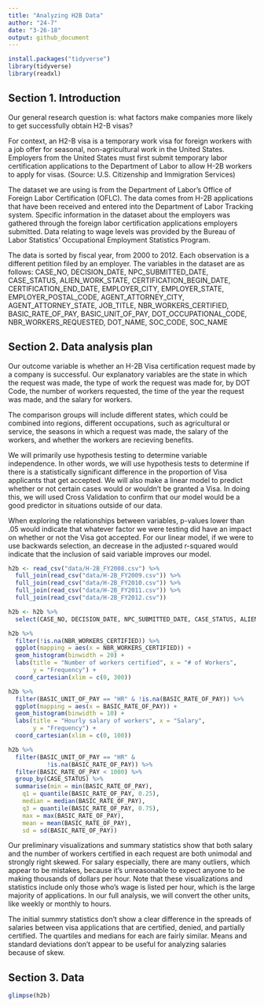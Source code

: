 ```yaml
---
title: "Analyzing H2B Data"
author: "24-7"
date: "3-26-18"
output: github_document
---
```


```r
install.packages("tidyverse")
library(tidyverse)
library(readxl)
```


## Section 1. Introduction

Our general research question is: what factors make companies more likely to get successfully obtain H2-B visas? 

For context, an H2-B visa is a temporary work visa for foreign workers with a job offer for seasonal, non-agricultural work in the United States. Employers from the United States must first submit temporary labor certification applications to the Department of Labor to allow H-2B workers to apply for visas. (Source: U.S. Citizenship and Immigration Services)

The dataset we are using is from the Department of Labor's Office of Foreign Labor Certification (OFLC). The data comes from H-2B applications that have been received and entered into the Department of Labor Tracking system. Specific information in the dataset about the employers was gathered through the foreign labor certification applications employers submitted. Data relating to wage levels was provided by the Bureau of Labor Statistics' Occupational Employment Statistics Program. 

The data is sorted by fiscal year, from 2000 to 2012. Each observation is a different petition filed by an employer. The variables in the dataset are as follows: CASE_NO, DECISION_DATE, NPC_SUBMITTED_DATE, CASE_STATUS, ALIEN_WORK_STATE, CERTIFICATION_BEGIN_DATE, CERTIFICATION_END_DATE, EMPLOYER_CITY, EMPLOYER_STATE, EMPLOYER_POSTAL_CODE, AGENT_ATTORNEY_CITY, AGENT_ATTORNEY_STATE, JOB_TITLE, NBR_WORKERS_CERTIFIED, BASIC_RATE_OF_PAY, BASIC_UNIT_OF_PAY, DOT_OCCUPATIONAL_CODE, NBR_WORKERS_REQUESTED, DOT_NAME, SOC_CODE, SOC_NAME


## Section 2. Data analysis plan

Our outcome variable is whether an H-2B Visa certification request made by a company is successful. Our explanatory variables are the state in which the request was made, the type of work the request was made for, by DOT Code, the number of workers requested, the time of the year the request was made, and the salary for workers. 

The comparison groups will include different states, which could be combined into regions, different occupations, such as agricultural or service, the seasons in which a request was made, the salary of the workers, and whether the workers are recieving benefits. 

We will primarily use hypothesis testing to determine variable independence. In other words, we will use hypothesis tests to determine if there is a statistically significant difference in the proportion of Visa applicants that get accepted. We will also make a linear model to predict whether or not certain cases would or wouldn't be granted a Visa. In doing this, we will used Cross Validation to confirm that our model would be a good predictor in situations outside of our data. 

When exploring the relationships between variables, p-values lower than .05 would indicate that whatever factor we were testing did have an impact on whether or not the Visa got accepted. For our linear model, if we were to use backwards selection, an decrease in the adjusted r-squared would indicate that the inclusion of said variable improves our model. 

```r
h2b <- read_csv("data/H-2B_FY2008.csv") %>%
  full_join(read_csv("data/H-2B_FY2009.csv")) %>%
  full_join(read_csv("data/H-2B_FY2010.csv")) %>%
  full_join(read_csv("data/H-2B_FY2011.csv")) %>%
  full_join(read_csv("data/H-2B_FY2012.csv")) 

h2b <- h2b %>%
  select(CASE_NO, DECISION_DATE, NPC_SUBMITTED_DATE, CASE_STATUS, ALIEN_WORK_STATE, CERTIFICATION_BEGIN_DATE, CERTIFICATION_END_DATE, EMPLOYER_CITY, EMPLOYER_STATE, EMPLOYER_POSTAL_CODE, AGENT_ATTORNEY_CITY, AGENT_ATTORNEY_STATE, JOB_TITLE, NBR_WORKERS_CERTIFIED, BASIC_RATE_OF_PAY, BASIC_UNIT_OF_PAY, DOT_OCCUPATIONAL_CODE, NBR_WORKERS_REQUESTED, DOT_NAME, SOC_CODE, SOC_NAME)
```

```r
h2b %>%
  filter(!is.na(NBR_WORKERS_CERTIFIED)) %>%
  ggplot(mapping = aes(x = NBR_WORKERS_CERTIFIED)) +
  geom_histogram(binwidth = 20) +
  labs(title = "Number of workers certified", x = "# of Workers",
       y = "Frequency") +
  coord_cartesian(xlim = c(0, 300))
```

```r
h2b %>%
  filter(BASIC_UNIT_OF_PAY == "HR" & !is.na(BASIC_RATE_OF_PAY)) %>%
  ggplot(mapping = aes(x = BASIC_RATE_OF_PAY)) +
  geom_histogram(binwidth = 10) +
  labs(title = "Hourly salary of workers", x = "Salary",
       y = "Frequency") +
  coord_cartesian(xlim = c(0, 100))
```

```r
h2b %>%
  filter(BASIC_UNIT_OF_PAY == "HR" & 
           !is.na(BASIC_RATE_OF_PAY)) %>%
  filter(BASIC_RATE_OF_PAY < 1000) %>%
  group_by(CASE_STATUS) %>%
  summarise(min = min(BASIC_RATE_OF_PAY),
    q1 = quantile(BASIC_RATE_OF_PAY, 0.25),
    median = median(BASIC_RATE_OF_PAY),
    q3 = quantile(BASIC_RATE_OF_PAY, 0.75),
    max = max(BASIC_RATE_OF_PAY),
    mean = mean(BASIC_RATE_OF_PAY),
    sd = sd(BASIC_RATE_OF_PAY))
```

Our preliminary visualizations and summary statistics show that both salary and the number of workers certified in each request are both unimodal and strongly right skewed. For salary especially, there are many outliers, which appear to be mistakes, because it's unreasonable to expect anyone to be making thousands of dollars per hour. Note that these visualizations and statistics include only those who's wage is listed per hour, which is the large majority of applications. In our full analysis, we will convert the other units, like weekly or monthly to hours.

The initial summry statistics don't show a clear difference in the spreads of salaries between visa applications that are certified, denied, and partially certified. The quartiles and medians for each are fairly similar. Means and standard deviations don't appear to be useful for analyzing salaries because of skew. 

## Section 3. Data
```r
glimpse(h2b)
```


